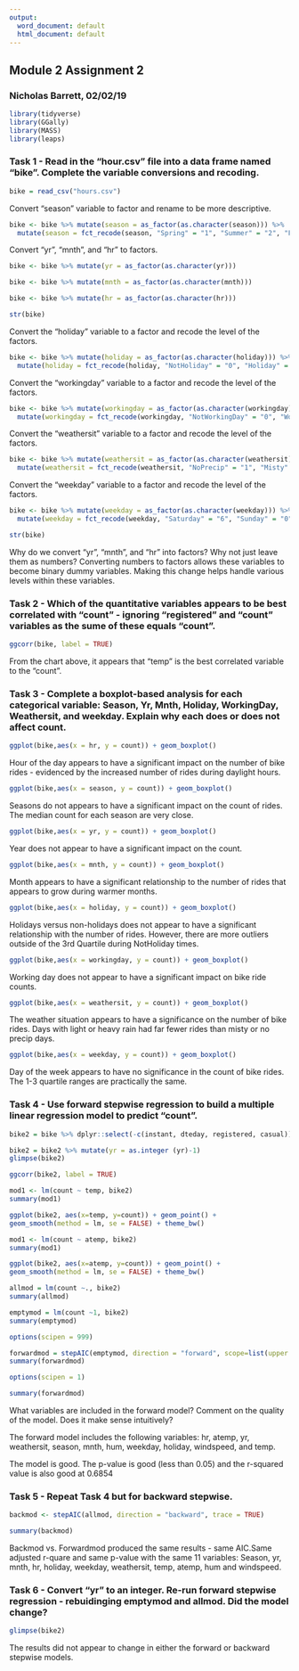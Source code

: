 ---
output:
  word_document: default
  html_document: default
---
##  Module 2 Assignment 2

###  Nicholas Barrett, 02/02/19

```{r}
library(tidyverse)
library(GGally)
library(MASS)
library(leaps)
```


###  Task 1 - Read in the "hour.csv" file into a data frame named "bike".  Complete the variable conversions and recoding. 

```{r}
bike = read_csv("hours.csv")
```

Convert "season" variable to factor and rename to be more descriptive.

```{r}
bike <- bike %>% mutate(season = as_factor(as.character(season))) %>%
  mutate(season = fct_recode(season, "Spring" = "1", "Summer" = "2", "Fall" = "3", "Winter" = "4"))
```

Convert "yr", "mnth", and "hr" to factors.

```{r}
bike <- bike %>% mutate(yr = as_factor(as.character(yr)))
```

```{r}
bike <- bike %>% mutate(mnth = as_factor(as.character(mnth)))
```

```{r}
bike <- bike %>% mutate(hr = as_factor(as.character(hr)))
```

```{r}
str(bike)
```

Convert the "holiday" variable to a factor and recode the level of the factors.

```{r}
bike <- bike %>% mutate(holiday = as_factor(as.character(holiday))) %>%
  mutate(holiday = fct_recode(holiday, "NotHoliday" = "0", "Holiday" = "1"))
```

Convert the "workingday" variable to a factor and recode the level of the factors.

```{r}
bike <- bike %>% mutate(workingday = as_factor(as.character(workingday))) %>%
  mutate(workingday = fct_recode(workingday, "NotWorkingDay" = "0", "WorkingDay" = "1"))
```

Convert the "weathersit" variable to a factor and recode the level of the factors.

```{r}
bike <- bike %>% mutate(weathersit = as_factor(as.character(weathersit))) %>%
  mutate(weathersit = fct_recode(weathersit, "NoPrecip" = "1", "Misty" = "2", "LightPrecip" = "3", "HeavyPrecip" = "4"))
```

Convert the "weekday" variable to a factor and recode the level of the factors.

```{r}
bike <- bike %>% mutate(weekday = as_factor(as.character(weekday))) %>%
  mutate(weekday = fct_recode(weekday, "Saturday" = "6", "Sunday" = "0", "Monday" = "1", "Tuesday" = "2", "Wednesday" = "3", "Thursday" = "4", "Friday" = "5"))
```

```{r}
str(bike)
```

Why do we convert "yr", "mnth", and "hr" into factors?  Why not just leave them as numbers?  Converting numbers to factors allows these variables to become binary dummy variables.  Making this change helps handle various levels within these variables. 

###  Task 2 - Which of the quantitative variables appears to be best correlated with "count" - ignoring "registered" and "count" variables as the sume of these equals "count".

```{r}
ggcorr(bike, label = TRUE)
```

From the chart above, it appears that "temp" is the best correlated variable to the "count".


###  Task 3 - Complete a boxplot-based analysis for each categorical variable:  Season, Yr, Mnth, Holiday, WorkingDay, Weathersit, and weekday. Explain why each does or does not affect count.

```{r}
ggplot(bike,aes(x = hr, y = count)) + geom_boxplot()
```
Hour of the day appears to have a significant impact on the number of bike rides - evidenced by the increased number of rides during daylight hours.

```{r}
ggplot(bike,aes(x = season, y = count)) + geom_boxplot()
```

Seasons do not appears to have a significant impact on the count of rides.  The median count for each season are very close.

```{r}
ggplot(bike,aes(x = yr, y = count)) + geom_boxplot()
```

Year does not appear to have a significant impact on the count.

```{r}
ggplot(bike,aes(x = mnth, y = count)) + geom_boxplot()
```

Month appears to have a significant relationship to the number of rides that appears to grow during warmer months.

```{r}
ggplot(bike,aes(x = holiday, y = count)) + geom_boxplot()
```

Holidays versus non-holidays does not appear to have a significant relationship with the number of rides.  However, there are more outliers outside of the 3rd Quartile during NotHoliday times.



```{r}
ggplot(bike,aes(x = workingday, y = count)) + geom_boxplot()
```

Working day does not appear to have a significant impact on bike ride counts.


```{r}
ggplot(bike,aes(x = weathersit, y = count)) + geom_boxplot()
```

The weather situation appears to have a significance on the number of bike rides.  Days with light or heavy rain had far fewer rides than misty or no precip days.

```{r}
ggplot(bike,aes(x = weekday, y = count)) + geom_boxplot()
```

Day of the week appears to have no significance in the count of bike rides. The 1-3 quartile ranges are practically the same.

###  Task 4 - Use forward stepwise regression to build a multiple linear regression model to predict "count".

```{r}
bike2 = bike %>% dplyr::select(-c(instant, dteday, registered, casual)) 
```

```{r}
bike2 = bike2 %>% mutate(yr = as.integer (yr)-1)
glimpse(bike2)
```


```{r}
ggcorr(bike2, label = TRUE)
```

```{r}
mod1 <- lm(count ~ temp, bike2)
summary(mod1)
```

```{r}
ggplot(bike2, aes(x=temp, y=count)) + geom_point() +
geom_smooth(method = lm, se = FALSE) + theme_bw()
```

```{r}
mod1 <- lm(count ~ atemp, bike2)
summary(mod1)
```


```{r}
ggplot(bike2, aes(x=atemp, y=count)) + geom_point() +
geom_smooth(method = lm, se = FALSE) + theme_bw()
```


```{R}
allmod = lm(count ~., bike2) 
summary(allmod)
```

```{r}
emptymod = lm(count ~1, bike2)
summary(emptymod)
```

```{r}
options(scipen = 999)

forwardmod = stepAIC(emptymod, direction = "forward", scope=list(upper = allmod,lower= emptymod), trace = TRUE) 
summary(forwardmod)

options(scipen = 1)
```


```{r}
summary(forwardmod)
```

What variables are included in the forward model?  Comment on the quality of the model.  Does it make sense intuitively?

The forward model includes the following variables: hr, atemp, yr, weathersit, season, mnth, hum, weekday, holiday, windspeed, and temp.  

The model is good.  The p-value is good (less than 0.05) and the r-squared value is also good at 0.6854

###  Task 5 - Repeat Task 4 but for backward stepwise.

```{r}
backmod <- stepAIC(allmod, direction = "backward", trace = TRUE)
```

```{r}
summary(backmod)
```

Backmod vs. Forwardmod produced the same results - same AIC.Same adjusted r-quare and same p-value with the same 11 variables:  Season, yr, mnth, hr, holiday, weekday, weathersit, temp, atemp, hum and windspeed.

###  Task 6 - Convert "yr" to an integer.  Re-run forward stepwise regression - rebuidinging emptymod and allmod.  Did the model change?

```{r}
glimpse(bike2)
```

The results did not appear to change in either the forward or backward stepwise models.

